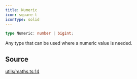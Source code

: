 ```yaml
---
title: Numeric
icon: square-t
iconType: solid
---
```


```ts
type Numeric: number | bigint;
```

Any type that can be used where a numeric value is needed.

## Source

[utils/maths.ts:14](https://github.com/dominant-strategies/quais.js/blob/44db7a104713f115e86d9efb2438f21cdb3fbe55/src/utils/maths.ts#L14)
